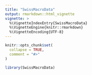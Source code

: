 ```yaml
---
title: "SwissMacroData"
output: rmarkdown::html_vignette
vignette: >
  %\VignetteIndexEntry{SwissMacroData}
  %\VignetteEngine{knitr::rmarkdown}
  %\VignetteEncoding{UTF-8}
---
```


```r
knitr::opts_chunk$set(
  collapse = TRUE,
  comment = "#>"
)
```

```r
library(SwissMacroData)
```
